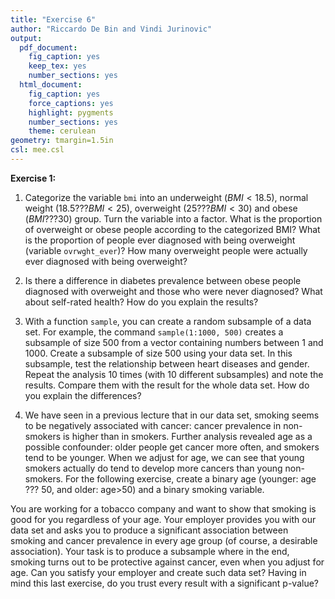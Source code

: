 ```yaml
---
title: "Exercise 6"
author: "Riccardo De Bin and Vindi Jurinovic"
output:
  pdf_document:
    fig_caption: yes
    keep_tex: yes
    number_sections: yes
  html_document:
    fig_caption: yes
    force_captions: yes
    highlight: pygments
    number_sections: yes
    theme: cerulean
geometry: tmargin=1.5in
csl: mee.csl
---
```


**Exercise 1:**

1. Categorize the variable `bmi` into an underweight ($BMI < 18.5$), normal weight ($18.5 ??? BMI < 25$), overweight ($25 ??? BMI < 30$) and obese ($BMI ??? 30$) group. Turn the variable into a factor. What is the proportion of overweight or obese people according to the categorized BMI?  What is the proportion of people ever diagnosed with being overweight (variable `ovrwght_ever`)? How many overweight people were actually ever diagnosed with being overweight?

2. Is there a difference in diabetes prevalence between obese people diagnosed with overweight and those who were never diagnosed? What about self-rated health? How do you explain the results?

3. With a function `sample`, you can create a random subsample of a data set. For example, the command `sample(1:1000, 500)` creates a subsample of size 500 from a vector containing numbers between 1 and 1000.
Create a subsample of size 500 using your data set. In this subsample, test the relationship between heart diseases and gender. Repeat the analysis 10 times (with 10 different subsamples) and note the results. Compare them with the result for the whole data set. How do you explain the differences?

4. We have seen in a previous lecture that in our data set, smoking seems to be negatively associated with cancer: cancer prevalence in non-smokers is higher than in smokers. Further analysis revealed age as a possible confounder: older people get cancer more often, and smokers tend to be younger. When we adjust for age, we can see that young smokers actually do tend to develop more cancers than young non-smokers. 
For the following exercise, create a binary age (younger: age ??? 50, and older: age>50) and a binary smoking variable.

  You are working for a tobacco company and want to show that smoking is good for you regardless of your age. Your employer provides you with our data set and asks you to produce a significant association between smoking and cancer prevalence in every age group (of course, a desirable association). Your task is to produce a subsample where in the end, smoking turns out to be protective against cancer, even when you adjust for age. Can you satisfy your employer and create such data set?
  Having in mind this last exercise, do you trust every result with a significant p-value?
